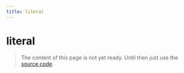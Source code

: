 ```yaml
---
title: literal
---
```


# literal

> The content of this page is not yet ready. Until then just use the [source code](https://github.com/fabian-hiller/valibot/blob/main/library/src/schemas/literal/literal.ts).

